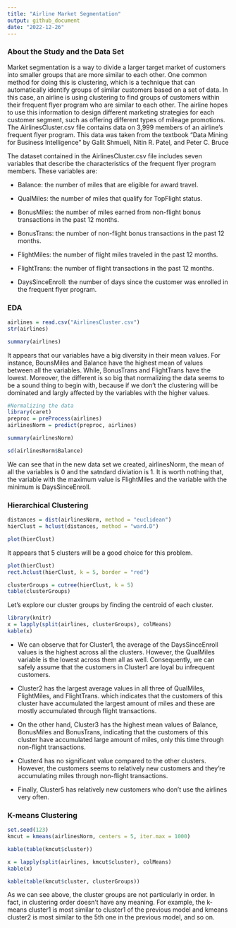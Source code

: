 ---
title: "Airline Market Segmentation"
output: github_document
date: "2022-12-26"
---

### About the Study and the Data Set

Market segmentation is a way to divide a larger target market of customers into smaller groups that are more similar to each other. One common method for doing this is clustering, which is a technique that can automatically identify groups of similar customers based on a set of data. In this case, an airline is using clustering to find groups of customers within their frequent flyer program who are similar to each other. The airline hopes to use this information to design different marketing strategies for each customer segment, such as offering different types of mileage promotions.\
The AirlinesCluster.csv file contains data on 3,999 members of an airline's frequent flyer program. This data was taken from the textbook "Data Mining for Business Intelligence" by Galit Shmueli, Nitin R. Patel, and Peter C. Bruce

The dataset contained in the AirlinesCluster.csv file includes seven variables that describe the characteristics of the frequent flyer program members. These variables are:

-   Balance: the number of miles that are eligible for award travel.

-   QualMiles: the number of miles that qualify for TopFlight status.

-   BonusMiles: the number of miles earned from non-flight bonus transactions in the past 12 months.

-   BonusTrans: the number of non-flight bonus transactions in the past 12 months.

-   FlightMiles: the number of flight miles traveled in the past 12 months.

-   FlightTrans: the number of flight transactions in the past 12 months.

-   DaysSinceEnroll: the number of days since the customer was enrolled in the frequent flyer program.

### EDA

```{r}
airlines = read.csv("AirlinesCluster.csv")
str(airlines)
```

```{r}
summary(airlines)
```

It appears that our variables have a big diversity in their mean values. For instance, BounsMiles and Balance have the highest mean of values between all the variables. While, BonusTrans and FlightTrans have the lowest. Moreover, the different is so big that normalizing the data seems to be a sound thing to begin with, because if we don't the clustering will be dominated and largly affected by the variables with the higher values.

```{r}
#Normalizing the data
library(caret)
preproc = preProcess(airlines)
airlinesNorm = predict(preproc, airlines)
```

```{r}
summary(airlinesNorm)
```

```{r}
sd(airlinesNorm$Balance)
```

We can see that in the new data set we created, airlinesNorm, the mean of all the variables is 0 and the satndard diviation is 1. It is worth nothing that, the variable with the maximum value is FlightMiles and the variable with the minimum is DaysSinceEnroll.

### Hierarchical Clustering

```{r}
distances = dist(airlinesNorm, method = "euclidean")
hierClust = hclust(distances, method = "ward.D")
```

```{r}
plot(hierClust)
```

It appears that 5 clusters will be a good choice for this problem.

```{r}
plot(hierClust)
rect.hclust(hierClust, k = 5, border = "red")
```

```{r}
clusterGroups = cutree(hierClust, k = 5)
table(clusterGroups)
```

Let's explore our cluster groups by finding the centroid of each cluster.

```{r}
library(knitr)
x = lapply(split(airlines, clusterGroups), colMeans)
kable(x)
```


* We can observe that for Cluster1, the average of the DaysSinceEnroll values is the highest across all the clusters. However, the QualMiles variable is the lowest across them all as well. Consequently, we can safely assume that the customers in Cluster1 are loyal bu infrequent customers.

* Cluster2 has the largest average values in all three of QualMiles, FlightMiles, and FlightTrans. which indicates that the customers of this cluster have accumulated the largest amount of miles and these are mostly accumulated through flight transactions.

* On the other hand, Cluster3 has the highest mean values of Balance, BonusMiles and BonusTrans, indicating that the customers of this cluster have accumulated large amount of miles, only this time through non-flight transactions.

* Cluster4 has no significant value compared to the other clusters. However, the customers seems to relatively new customers and they're accumulating miles through non-flight transactions.  

* Finally, Cluster5 has relatively new customers who don't use the airlines very often.  

### K-means Clustering

```{r}
set.seed(123)
kmcut = kmeans(airlinesNorm, centers = 5, iter.max = 1000)
```

```{r}
kable(table(kmcut$cluster))
```

```{r}
x = lapply(split(airlines, kmcut$cluster), colMeans)
kable(x)
```



```{r}
kable(table(kmcut$cluster, clusterGroups))
```

As we can see above, the cluster groups are not particularly in order. In fact, in clustering order doesn't have any meaning. For example, the k-means cluster1 is most similar to cluster1 of the previous model and kmeans cluster2 is most similar to the 5th one in the previous model, and so on. 